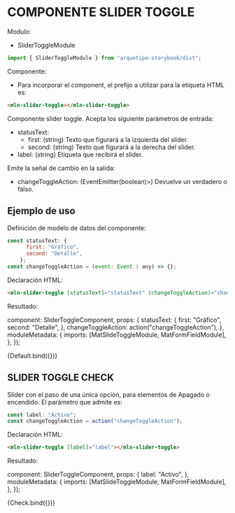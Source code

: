 
<Meta title="Componentes/Slider Toggle" />

# COMPONENTE SLIDER TOGGLE

Modulo:

- SliderToggleModule

```js live=true
import { SliderToggleModule } from "arquetipo-storybook/dist";
```

Componente:

- Para incorporar el component, el prefijo a utilizar para la etiqueta HTML es:

```html live=true
<mln-slider-toggle></mln-slider-toggle>
```
Componente slider toggle. Acepta los siguiente parámetros de entrada:

- statusText:
  - first: (string) Texto que figurará a la izquierda del slider.
  - second: (string) Texto que figurará a la derecha del slider.
- label: (string) Etiqueta que recibirá el slider.

Emite la señal de cambio en la salida:

- changeToggleAction: (EventEmitter(boolean)>) Devuelve un verdadero o falso.

## Ejemplo de uso

Definición de modelo de datos del componente:

```js
const statusText: {
      first: "Gráfico",
      second: "Detalle",
    };
const changeToggleAction = (event: Event | any) => {};
```

Declaración HTML:

```html
<mln-slider-toggle [statusText]="statusText" (changeToggleAction)="changeToggleAction($event)"></mln-slider-toggle>
```

Resultado:

  component: SliderToggleComponent,
  props: {
    statusText: {
      first: "Gráfico",
      second: "Detalle",
    },
    changeToggleAction: action("changeToggleAction"),
  },
  moduleMetadata: {
    imports: [MatSlideToggleModule, MatFormFieldModule],
  },
});

<Canvas>
  <Story name="Default">{Default.bind({})}</Story>
</Canvas>

## SLIDER TOGGLE CHECK

Slider con el paso de una única opción, para elementos de Apagado o encendido. El parámetro que admite es:

```js
const label: "Activo";
const changeToggleAction = action("changeToggleAction");
```

Declaración HTML:

```html
<mln-slider-toggle [label]="label"></mln-slider-toggle>
```

Resultado:

  component: SliderToggleComponent,
  props: {
    label: "Activo",
  },
  moduleMetadata: {
    imports: [MatSlideToggleModule, MatFormFieldModule],
  },
});

<Canvas>
  <Story name="Check">{Check.bind({})}</Story>
</Canvas>
